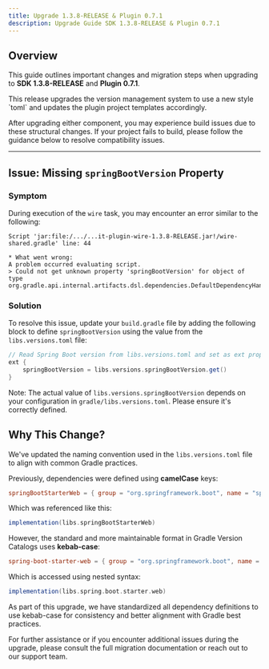 ```yaml
---
title: Upgrade 1.3.8-RELEASE & Plugin 0.7.1
description: Upgrade Guide SDK 1.3.8-RELEASE & Plugin 0.7.1
---
```



## Overview

This guide outlines important changes and migration steps when upgrading to **SDK 1.3.8-RELEASE** and **Plugin 0.7.1**.

<TipGood>
  This release upgrades the version management system to use a new style `toml` and 
  updates the plugin project templates accordingly.
</TipGood>

After upgrading either component, you may experience build issues due to these structural changes. If your project fails to build, please follow the guidance below to resolve compatibility issues.

---

## Issue: Missing `springBootVersion` Property

### Symptom

During execution of the `wire` task, you may encounter an error similar to the following:

```
Script 'jar:file:/.../...it-plugin-wire-1.3.8-RELEASE.jar!/wire-shared.gradle' line: 44

* What went wrong:
A problem occurred evaluating script.
> Could not get unknown property 'springBootVersion' for object of type org.gradle.api.internal.artifacts.dsl.dependencies.DefaultDependencyHandler.
```

### Solution

To resolve this issue, update your `build.gradle` file by adding the following block to define `springBootVersion` using the value from the `libs.versions.toml` file:

```groovy
// Read Spring Boot version from libs.versions.toml and set as ext property
ext {
    springBootVersion = libs.versions.springBootVersion.get()
}
```

Note: The actual value of `libs.versions.springBootVersion` depends on your configuration in `gradle/libs.versions.toml`. Please ensure it's correctly defined.


## Why This Change?

We've updated the naming convention used in the `libs.versions.toml` file to align with common Gradle practices.

Previously, dependencies were defined using **camelCase** keys:

```toml
springBootStarterWeb = { group = "org.springframework.boot", name = "spring-boot-starter-web" }
```

Which was referenced like this:

```groovy
implementation(libs.springBootStarterWeb)
```

However, the standard and more maintainable format in Gradle Version Catalogs uses **kebab-case**:

```toml
spring-boot-starter-web = { group = "org.springframework.boot", name = "spring-boot-starter-web" }
```

Which is accessed using nested syntax:

```groovy
implementation(libs.spring.boot.starter.web)
```

As part of this upgrade, we have standardized all dependency definitions to use kebab-case for consistency and better alignment with Gradle best practices.

For further assistance or if you encounter additional issues during the upgrade, please consult the full migration documentation or reach out to our support team.
